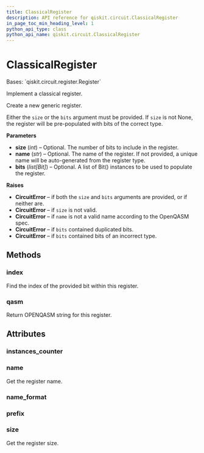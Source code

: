 ```yaml
---
title: ClassicalRegister
description: API reference for qiskit.circuit.ClassicalRegister
in_page_toc_min_heading_level: 1
python_api_type: class
python_api_name: qiskit.circuit.ClassicalRegister
---
```


# ClassicalRegister

<Class id="qiskit.circuit.ClassicalRegister" github="https://github.com/qiskit/qiskit/tree/stable/0.21/qiskit/circuit/classicalregister.py" signature="ClassicalRegister(size=None, name=None, bits=None)">
  Bases: `qiskit.circuit.register.Register`

  Implement a classical register.

  Create a new generic register.

  Either the `size` or the `bits` argument must be provided. If `size` is not None, the register will be pre-populated with bits of the correct type.

  **Parameters**

  *   **size** (*int*) – Optional. The number of bits to include in the register.
  *   **name** (*str*) – Optional. The name of the register. If not provided, a unique name will be auto-generated from the register type.
  *   **bits** (*list\[Bit]*) – Optional. A list of Bit() instances to be used to populate the register.

  **Raises**

  *   **CircuitError** – if both the `size` and `bits` arguments are provided, or if neither are.
  *   **CircuitError** – if `size` is not valid.
  *   **CircuitError** – if `name` is not a valid name according to the OpenQASM spec.
  *   **CircuitError** – if `bits` contained duplicated bits.
  *   **CircuitError** – if `bits` contained bits of an incorrect type.

  ## Methods

  ### index

  <Function id="qiskit.circuit.ClassicalRegister.index" signature="ClassicalRegister.index(bit)">
    Find the index of the provided bit within this register.
  </Function>

  ### qasm

  <Function id="qiskit.circuit.ClassicalRegister.qasm" signature="ClassicalRegister.qasm()">
    Return OPENQASM string for this register.
  </Function>

  ## Attributes

  ### instances\_counter

  <Attribute id="qiskit.circuit.ClassicalRegister.instances_counter" name="instances_counter" attributeValue="= count(0)" />

  ### name

  <Attribute id="qiskit.circuit.ClassicalRegister.name" name="name">
    Get the register name.
  </Attribute>

  ### name\_format

  <Attribute id="qiskit.circuit.ClassicalRegister.name_format" name="name_format" attributeValue="= re.compile('[a-z][a-zA-Z0-9_]*')" />

  ### prefix

  <Attribute id="qiskit.circuit.ClassicalRegister.prefix" name="prefix" attributeValue="= 'c'" />

  ### size

  <Attribute id="qiskit.circuit.ClassicalRegister.size" name="size">
    Get the register size.
  </Attribute>
</Class>

